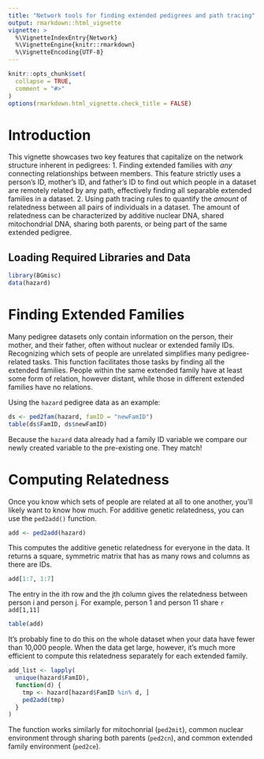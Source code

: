 ```yaml
---
title: "Network tools for finding extended pedigrees and path tracing"
output: rmarkdown::html_vignette
vignette: >
  %\VignetteIndexEntry{Network}
  %\VignetteEngine{knitr::rmarkdown}
  %\VignetteEncoding{UTF-8}
---
```


```r
knitr::opts_chunk$set(
  collapse = TRUE,
  comment = "#>"
)
options(rmarkdown.html_vignette.check_title = FALSE)
```


# Introduction

This vignette showcases two key features that capitalize on the network structure inherent in pedigrees:
1. Finding extended families with *any* connecting relationships between members. This feature strictly uses a person's ID, mother's ID, and father's ID to find out which people in a dataset are remotely related by any path, effectively finding all separable extended families in a dataset.
2. Using path tracing rules to quantify the *amount* of relatedness between all pairs of individuals in a dataset. The amount of relatedness can be characterized by additive nuclear DNA, shared mitochondrial DNA, sharing both parents, or being part of the same extended pedigree.


## Loading Required Libraries and Data

```r
library(BGmisc)
data(hazard)
```

# Finding Extended Families

Many pedigree datasets only contain information on the person, their mother, and their father, often without nuclear or extended family IDs.  Recognizing which sets of people are unrelated simplifies many pedigree-related tasks. This function facilitates those tasks by finding all the extended families.  People within the same extended family have at least some form of relation, however distant, while those in different extended families have no relations.

Using the `hazard` pedigree data as an example:

```r
ds <- ped2fam(hazard, famID = "newFamID")
table(ds$FamID, ds$newFamID)
```

Because the `hazard` data already had a family ID variable we compare our newly created variable to the pre-existing one.  They match!


# Computing Relatedness

Once you know which sets of people are related at all to one another, you'll likely want to know how much.  For additive genetic relatedness, you can use the `ped2add()` function.

```r
add <- ped2add(hazard)
```

This computes the additive genetic relatedness for everyone in the data.  It returns a square, symmetric matrix that has as many rows and columns as there are IDs.  

```r
add[1:7, 1:7]
```


The entry in the ith row and the jth column gives the relatedness between person i and person j. For example, person 1 and person 11 share  `r add[1,11]`

```r
table(add)
```

It's probably fine to do this on the whole dataset when your data have fewer than 10,000 people.  When the data get large, however, it's much more efficient to compute this relatedness separately for each extended family.

```r
add_list <- lapply(
  unique(hazard$FamID),
  function(d) {
    tmp <- hazard[hazard$FamID %in% d, ]
    ped2add(tmp)
  }
)
```

The function works similarly for mitochonrial (`ped2mit`), common nuclear environment through sharing both parents (`ped2cn`), and common extended family environment (`ped2ce`).

